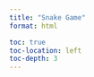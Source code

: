 ```yaml
---
title: "Snake Game"
format: html

toc: true
toc-location: left
toc-depth: 3
---
```


<div id="p5-sketch"></div>

<script src="https://cdnjs.cloudflare.com/ajax/libs/p5.js/0.9.0/p5.js"></script>
<script src="https://cdnjs.cloudflare.com/ajax/libs/p5.js/0.9.0/addons/p5.dom.min.js"></script>
<script src="https://cdnjs.cloudflare.com/ajax/libs/p5.js/0.9.0/addons/p5.sound.min.js"></script>
<script src="https://unpkg.com/ml5@0.12.2/dist/ml5.min.js"></script>

<script>
let mobilenet;
let classifier;
let video;
let label = '.....';
let happyButton;
let sadButton;
let trainButton;

function modelReady() {
  console.log('Model is ready!!!');
}

function videoReady() {
  console.log('Video is ready!!!');
}

function whileTraining(loss) {
  if (loss == null) {
    console.log('Training Complete');
    classifier.classify(gotResults);
  } else {
    console.log(loss);
  }
}

function gotResults(error, result) {
  if (error) {
    console.error(error);
  } else {
    console.log(result);
    label = result[0].label;
    classifier.classify(gotResults);
  }
}

function setup() {
  createCanvas(320, 270);
  video = createCapture(VIDEO);
  video.hide();
  background(0);
  mobilenet = ml5.featureExtractor('MobileNet', modelReady);
  classifier = mobilenet.classification(video, videoReady);

  happyButton = createButton('happy');
  happyButton.mousePressed(function() {
    classifier.addImage('happy');
  });

  sadButton = createButton('sad');
  sadButton.mousePressed(function() {
    classifier.addImage('sad');
  });

  trainButton = createButton('train');
  trainButton.mousePressed(function() {
    classifier.train(whileTraining);
  });
}

function draw() {
  background(0);
  image(video, 0, 0, 320, 240);
  fill(255);
  textSize(16);
  text(label, 10, height - 10);
}
</script>